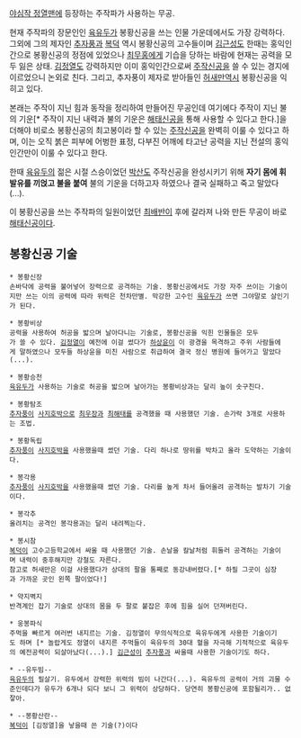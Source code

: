 [[야심작 정열맨]]에 등장하는 주작파가 사용하는 무공.

현재 주작파의 장문인인 [[육유두]]가 봉황신공을 쓰는 인물 가운데에서도 가장 강력하다. 그외에 그의 제자인 [[추자풍]]과 [[복덕]] 역시 봉황신공의 고수들이며 [[김근성]]도 한때는 홍익인간으로 봉황신공의 정점에 있었으나 [[최무홍]]에게 기습을 당하는 바람에 현재는 공력을 모두 잃은 상태.  [[김정열]]도 강력하지만 이미 홍익인간으로써 [[주작신공]]을 쓸 수 있는 경지에 이르었으니 논외로 친다. 그리고, 추자풍이 제자로 받아들인 [[허새만]]역시 봉황신공을 익히고 있다.

본래는 주작이 지닌 힘과 동작을 정리하여 만들어진 무공인데 여기에다 주작이 지닌 불의 기운[* 주작이 지닌 내력과 불의 기운은 [[해태신공]]을 통해 사용할 수 있다고 한다.]을 더해야 비로소 봉황신공의 최고봉이라 할 수 있는 [[주작신공]]을 완벽히 이룰 수 있다고 하며, 이는 오직 붉은 피부에 어벙한 표정, 다부진 어깨에 타고난 공력을 지닌 전설의 홍익인간만이 이룰 수 있다고 한다.

한때 [[육유두]]의 젊은 시절 스승이었던 [[박산]]도 주작신공을 완성시키기 위해 '''자기 몸에 휘발유를 끼얹고 불을 붙여''' 불의 기운을 더하고자 하였으나 결국 실패하고 죽고 말았다(...).

이 봉황신공을 쓰는 주작파의 일원이었던 [[최배반]]이 후에 갈라져 나와 만든 무공이 바로 [[해태신공]]이다.


== 봉황신공 기술 ==

 * 봉황신장
 손바닥에 공력을 불어넣어 장력으로 공격하는 기술. 봉황신공에서도 가장 자주 쓰이는 기술이지만 쓰는 이의 공력에 따라 위력은 천차만별. 막강한 고수인 [[육유두]]가 쓰면 그야말로 살인기가 된다.

 * 봉황비상
 공력을 사용하여 허공을 밟으며 날아다니는 기술로, 봉황신공을 익힌 인물들은 모두가 쓸 수 있다. [[김정열]]이 예전에 이걸 썼다가 [[하상윤]]이 이 광경을 목격하고 주위 사람들에게 말하였으나 모두들 하상윤을 미친 사람으로 취급하여 결국 정신 병원에 들어가고 말았다(...).

 * 봉황승천
 [[육유두]]가 사용하는 기술로 허공을 밟으며 날아가는 봉황비상과는 달리 높이 솟구친다.

 * 봉황탐조
 [[추자풍]]이 [[사지호박]]으로 [[최우장]]과 [[최해태]]를 공격했을 때 사용했던 기술. 손가락 3개로 사용하는 조법.

 * 봉황독립
 [[추자풍]]이 [[사지호박]]을 사용했을때 썼던 기술. 다리 하나로 땅위를 박차고 올라 도약하는 기술이다.

 * 봉각용
 [[추자풍]]이 [[사지호박]]을 사용했을때 썼던 기술. 다리를 높게 차서 들어올려 공격하는 발차기 기술이다.

 * 봉각추
 올려치는 공격인 봉각용과는 달리 내려찍는다.

 * 봉시참
 [[복덕]]이 고수고등학교에서 싸울 때 사용했던 기술. 손날을 칼날처럼 휘둘러 공격하는 기술이며 내력이 중후해지만 강철도 자른다.
 참고로 허새만은 이걸 사용했다가 상대의 팔을 통째로 동강내버렸다.[* 하필 그곳이 심장과 가까운 곳인 왼쪽 팔이었다!]

 * 약지벽지
 반격계인 잡기 기술로 상대의 몸을 두 팔로 붙잡은 후에 힘을 실어 던져버린다.

 * 웅봉파식
 주먹을 빠르게 여러번 내지르는 기술. 김정열이 무의식적으로 육유두에게 사용한 기술이기도 하며 [* 놀랍게도 정열이 내지른 주먹들이 육유두의 30대 혈을 자극해 기적적으로 육유두의 예전공력이 되살아났다(...).] [[김근성]]이 [[추자풍]]과 싸울때 사용한 기술이기도 하다.

 * --유두빔--
 [[육유두]]의 필살기. 유두에서 강력한 위력의 빔이 나간다(...). 육유두의 공력이 거의 괴물 수준인데다가 유두가 6개나 되다 보니 그 위력이 상당하다. 당연히 봉황신공에 포함될리가.. 없잫아.

 * --봉황산란--
 [[복덕]]이 [김정열]을 낳을때 쓴 기술(?)이다




